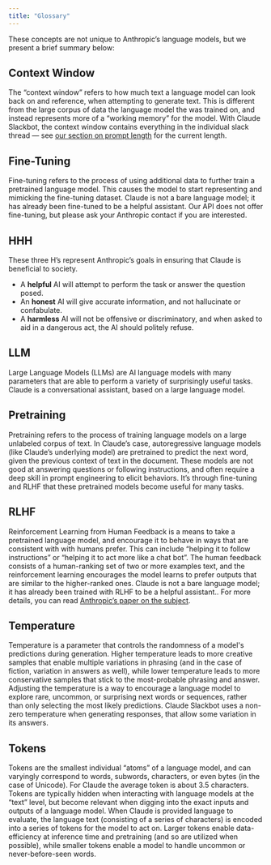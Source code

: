 ```yaml
---
title: "Glossary"
---
```


These concepts are not unique to Anthropic’s language models, but we present a brief summary below: 

## Context Window

The “context window” refers to how much text a language model can look back on and reference, when attempting to generate text. This is different from the large corpus of data the language model the was trained on, and instead represents more of a “working memory” for the model. With Claude Slackbot, the context window contains everything in the individual slack thread — see [our section on prompt length](/claude/docs/introduction-to-prompt-design#prompt-length) for the current length.

## Fine-Tuning

Fine-tuning refers to the process of using additional data to further train a pretrained language model. This causes the model to start representing and mimicking the fine-tuning dataset. Claude is not a bare language model; it has already been fine-tuned to be a helpful assistant. Our API does not offer fine-tuning, but please ask your Anthropic contact if you are interested.

## HHH

These three H’s represent Anthropic’s goals in ensuring that Claude is beneficial to society.

* A **helpful** AI will attempt to perform the task or answer the question posed.
* An **honest** AI will give accurate information, and not hallucinate or confabulate.
* A **harmless** AI will not be offensive or discriminatory, and when asked to aid in a dangerous act, the AI should politely refuse.

## LLM

Large Language Models (LLMs) are AI language models with many parameters that are able to perform a variety of surprisingly useful tasks. Claude is a conversational assistant, based on a large language model.

## Pretraining

Pretraining refers to the process of training language models on a large unlabeled corpus of text. In Claude’s case, autoregressive language models (like Claude’s underlying model) are pretrained to predict the next word, given the previous context of text in the document. These models are not good at answering questions or following instructions, and often require a deep skill in prompt engineering to elicit behaviors. It’s through fine-tuning and RLHF that these pretrained models become useful for many tasks.

## RLHF

Reinforcement Learning from Human Feedback is a means to take a pretrained language model, and encourage it to behave in ways that are consistent with with humans prefer. This can include “helping it to follow instructions” or “helping it to act more like a chat bot”. The human feedback consists of a human-ranking set of two or more examples text, and the reinforcement learning encourages the model learns to prefer outputs that are similar to the higher-ranked ones. Claude is not a bare language model; it has already been trained with RLHF to be a helpful assistant.. For more details, you can read [Anthropic’s paper on the subject](https://arxiv.org/abs/2204.05862).

## Temperature

Temperature is a parameter that controls the randomness of a model's predictions during generation. Higher temperature leads to more creative samples that enable multiple variations in phrasing (and in the case of fiction, variation in answers as well), while lower temperature leads to more conservative samples that stick to the most-probable phrasing and answer. Adjusting the temperature is a way to encourage a language model to explore rare, uncommon, or surprising next words or sequences, rather than only selecting the most likely predictions. Claude Slackbot uses a non-zero temperature when generating responses, that allow some variation in its answers.

## Tokens

Tokens are the smallest individual “atoms” of a language model, and can varyingly correspond to words, subwords, characters, or even bytes (in the case of Unicode). For Claude the average token is about 3.5 characters. Tokens are typically hidden when interacting with language models at the “text” level, but become relevant when digging into the exact inputs and outputs of a language model. When Claude is provided language to evaluate, the language text (consisting of a series of characters) is encoded into a series of tokens for the model to act on. Larger tokens enable data-efficiency at inference time and pretraining (and so are utilized when possible), while smaller tokens enable a model to handle uncommon or never-before-seen words.